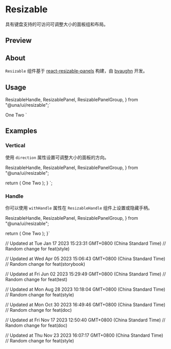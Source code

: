 

<Meta of={ResizableStories} />

<PrimitiveDocsButton
  docsUrl='https://github.com/bvaughn/react-resizable-panels'
  apiReferenceUrl='https://github.com/bvaughn/react-resizable-panels/tree/main/packages/react-resizable-panels'
/>

# Resizable

具有键盘支持的可访问可调整大小的面板组和布局。

## Preview

<Canvas of={ResizableStories.Default} />

## About

`Resizable` 组件基于 [react-resizable-panels](https://github.com/bvaughn/react-resizable-panels) 构建，由 [bvaughn](https://github.com/bvaughn) 开发。

## Usage

  ResizableHandle,
  ResizablePanel,
  ResizablePanelGroup,
} from "@una/ui/resizable";`

  <ResizablePanel>One</ResizablePanel>
  <ResizableHandle />
  <ResizablePanel>Two</ResizablePanel>
</ResizablePanelGroup>`

<Source code={importCode} language='ts' dark />
<Source code={usageCode} language='tsx' dark />

## Examples

### Vertical

使用 `direction` 属性设置可调整大小的面板的方向。

<Canvas of={ResizableStories.Vertical} />

  ResizableHandle,
  ResizablePanel,
  ResizablePanelGroup,
} from "@una/ui/resizable";

  return (
    <ResizablePanelGroup direction="vertical">
      <ResizablePanel>One</ResizablePanel>
      <ResizableHandle />
      <ResizablePanel>Two</ResizablePanel>
    </ResizablePanelGroup>
  );
}
`;

<Source code={verticalCode} language='tsx' dark />

### Handle

你可以使用 `withHandle` 属性在 `ResizableHandle` 组件上设置或隐藏手柄。

<Canvas of={ResizableStories.WithHandle} />

  ResizableHandle,
  ResizablePanel,
  ResizablePanelGroup,
} from "@una/ui/resizable";

  return (
    <ResizablePanelGroup direction="horizontal">
      <ResizablePanel>One</ResizablePanel>
      <ResizableHandle withHandle />
      <ResizablePanel>Two</ResizablePanel>
    </ResizablePanelGroup>
  );
}`

<Source code={withHandleCode} language='tsx' dark />

// Updated at Tue Jan 17 2023 15:23:31 GMT+0800 (China Standard Time)
// Random change for feat(style)

// Updated at Wed Apr 05 2023 15:06:43 GMT+0800 (China Standard Time)
// Random change for feat(storybook)

// Updated at Fri Jun 02 2023 15:29:49 GMT+0800 (China Standard Time)
// Random change for feat(test)

// Updated at Mon Aug 28 2023 10:18:04 GMT+0800 (China Standard Time)
// Random change for feat(style)

// Updated at Mon Oct 30 2023 16:49:46 GMT+0800 (China Standard Time)
// Random change for feat(doc)

// Updated at Fri Nov 17 2023 12:50:40 GMT+0800 (China Standard Time)
// Random change for feat(doc)

// Updated at Thu Nov 23 2023 16:07:17 GMT+0800 (China Standard Time)
// Random change for feat(style)
